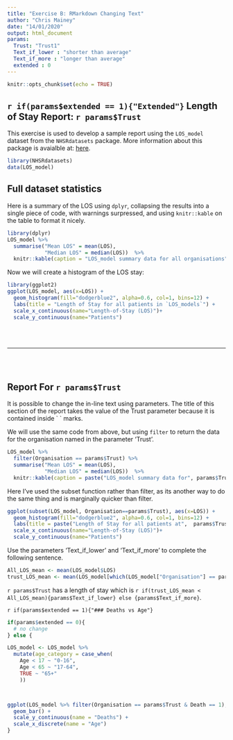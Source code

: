 ```yaml
---
title: "Exercise B: RMarkdown Changing Text"
author: "Chris Mainey"
date: "14/01/2020"
output: html_document
params:
  Trust: "Trust1"
  Text_if_lower : "shorter than average"
  Text_if_more : "longer than average"
  extended : 0
---
```

  
```r
knitr::opts_chunk$set(echo = TRUE)
```

## `r if(params$extended == 1){"Extended"}` Length of Stay Report: `r params$Trust`

This exercise is used to develop a sample report using the `LOS_model` dataset from the `NHSRdatasets` package.
More information about this package is avaialble at:  [here](https://cran.r-project.org/web/packages/NHSRdatasets/index.html).

```r
library(NHSRdatasets)
data(LOS_model)
```

## Full dataset statistics

Here is a summary of the LOS using `dplyr`, collapsing the results into a single piece of code, with warnings surpressed, and using `knitr::kable` on the table to format it nicely. 

```r
library(dplyr)
LOS_model %>%
  summarise("Mean LOS" = mean(LOS),
            "Median LOS" = median(LOS))  %>%
  knitr::kable(caption = "LOS_model summary data for all organisations")
```

Now we will create a histogram of the LOS stay:

```r
library(ggplot2)
ggplot(LOS_model, aes(x=LOS)) +
  geom_histogram(fill="dodgerblue2", alpha=0.6, col=1, bins=12) +
  labs(title = "Length of Stay for all patients in `LOS_models`") +
  scale_x_continuous(name="Length-of-Stay (LOS)")+
  scale_y_continuous(name="Patients")
```

<br><br>
  
***
  
<br><br>
  
## Report For `r params$Trust`
 
It is possible to change the in-line text using parameters. The title of this section of the report takes the value of the Trust parameter because it is contained inside \` \` marks.
 
We will use the same code from above, but using `filter` to return the data for the organisation named in the parameter 'Trust'.

```r
LOS_model %>%
  filter(Organisation == params$Trust) %>%
  summarise("Mean LOS" = mean(LOS),
            "Median LOS" = median(LOS))  %>%
  knitr::kable(caption = paste("LOS_model summary data for", params$Trust))
```

Here I've used the subset function rather than filter, as its another way to do the same thing and is marginally quicker than filter.

```r
ggplot(subset(LOS_model, Organisation==params$Trust), aes(x=LOS)) +
  geom_histogram(fill="dodgerblue2", alpha=0.6, col=1, bins=12) +
  labs(title = paste("Length of Stay for all patients at",  params$Trust, "in `LOS_models`")) +
  scale_x_continuous(name="Length-of-Stay (LOS)")+
  scale_y_continuous(name="Patients")
```

Use the parameters 'Text_if_lower' and 'Text_if_more' to complete the following sentence.

```r
All_LOS_mean <- mean(LOS_model$LOS)
trust_LOS_mean <- mean(LOS_model[which(LOS_model["Organisation"] == params$Trust), "LOS"])
```

`r params$Trust` has a length of stay which is `r if(trust_LOS_mean < All_LOS_mean){params$Text_if_lower} else {params$Text_if_more}`.

`r if(params$extended == 1){"### Deaths vs Age"} `

```r

if(params$extended == 0){
  # no change
} else {

LOS_model <- LOS_model %>%
  mutate(age_category = case_when(
    Age < 17 ~ "0-16",
    Age < 65 ~ "17-64",
    TRUE ~ "65+"
    ))



ggplot(LOS_model %>% filter(Organisation == params$Trust & Death == 1), aes(x=age_category)) +
  geom_bar() +
  scale_y_continuous(name = "Deaths") +
  scale_x_discrete(name = "Age")
}
```

